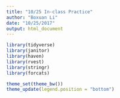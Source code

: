 ```yaml
---
title: "10/25 In-class Practice"
author: "Boxuan Li"
date: "10/25/2017"
output: html_document
---
```

```r
library(tidyverse)
library(janitor)
library(haven)
library(rvest)
library(stringr)
library(forcats)

theme_set(theme_bw())
theme_update(legend.position = "bottom")
```

```r

```
